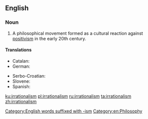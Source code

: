 ==English==
{{wikipedia}}

===Noun===
{{en-noun|~}}

# A philosophical movement formed as a cultural reaction against [[positivism]] in the early 20th century.

====Translations====
{{trans-top|philosophical movement}}
* Catalan: {{t|ca|irracionalisme|m}}
* German: {{t|de|Irrationalismus|m}}
{{trans-mid}}
* Serbo-Croatian: {{t+|sh|iracionalizam|m}}
* Slovene: {{t|sl|iracionalizem|m}}
* Spanish: {{t|es|irracionalismo|m}}
{{trans-bottom}}

[[Category:English words suffixed with -ism]]
[[Category:en:Philosophy]]

[[ku:irrationalism]]
[[pl:irrationalism]]
[[ru:irrationalism]]
[[ta:irrationalism]]
[[zh:irrationalism]]